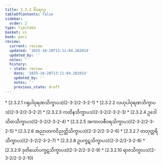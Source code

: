 ```yaml
---
title: 2.3.2 စီဝရဝဂ္ဂ
tableOfContents: false
sidebar:
  order: 2
type: tipitaka
basket: vi
book: paci
review:
  current: review
  updated: '2025-10-20T13:11:04.282014'
  updated_by: ''
  notes: ''
  history:
  - state: review
    date: '2025-10-20T13:11:04.282014'
    updated_by: ''
    notes: ''
    previous_state: draft
---
```



<DynamicBreadcrumb />


<ReviewStatus review={frontmatter.review} showDetails={true} />

<HypothesisAnnotation frontmatter={frontmatter} />



<TableOfContents book="paci" section="2.3.2">
* [2.3.2.1 ဂရုပါဝုရဏသိက္ခာပဒ](2-3-2/2-3-2-1)
* [2.3.2.2 လဟုပါဝုရဏသိက္ခာပဒ](2-3-2/2-3-2-2)
* [2.3.2.3 ကထိနသိက္ခာပဒ](2-3-2/2-3-2-3)
* [2.3.2.4 ဥဒေါသိတသိက္ခာပဒ](2-3-2/2-3-2-4)
* [2.3.2.5 အကာလစီဝရသိက္ခာပဒ](2-3-2/2-3-2-5)
* [2.3.2.6 အညာတကဝိညတ္တိသိက္ခာပဒ](2-3-2/2-3-2-6)
* [2.3.2.7 တတုတ္တရိသိက္ခာပဒ](2-3-2/2-3-2-7)
* [2.3.2.8 ဥပက္ခဋသိက္ခာပဒ](2-3-2/2-3-2-8)
* [2.3.2.9 ဒုတိယော်ပက္ခဋသိက္ခာပဒ](2-3-2/2-3-2-9)
* [2.3.2.10 ရာဇသိက္ခာပဒ](2-3-2/2-3-2-10)
</TableOfContents>